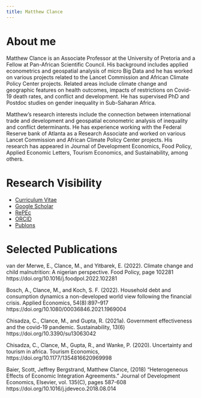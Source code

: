 ```yaml
---
title: Matthew Clance
---
```


# About me

Matthew Clance is an Associate Professor at the University of Pretoria and a Fellow at Pan-African Scientific Council. His background includes applied econometrics and geospatial analysis of micro Big Data and he has worked on various projects related to the Lancet Commission and African Climate Policy Center projects. Related areas include climate change and geographic features on health outcomes, impacts of restrictions on Covid-19 death rates, and conflict and development. He has supervised PhD and Postdoc studies on gender inequality in Sub-Saharan Africa.

Matthew’s research interests include the connection between international trade and development and geospatial econometric analysis of inequality and conflict determinants. He has experience working with the Federal Reserve bank of Atlanta as a Research Associate and worked on various Lancet Commission and African Climate Policy Center projects. His research has appeared in Journal of Development Economics, Food Policy, Applied Economic Letters, Tourism Economics, and Sustainability, among others.

# Research Visibility

- [Curriculum Vitae](Clance.CV.pdf)
- [Google Scholar](https://bit.ly/3hm23Oq)
- [RePEc](https://ideas.repec.org/e/pcl147.html)
- [ORCID](https://orcid.org/0000-0002-9280-7324)
- [Publons](https://publons.com/researcher/R-1518-2018/)

# Selected Publications

van der Merwe, E., Clance, M., and Yitbarek, E. (2022). Climate change and child malnutrition: A nigerian perspective. Food Policy, page 102281 https://doi.org/10.1016/j.foodpol.2022.102281

Bosch, A., Clance, M., and Koch, S. F. (2022). Household debt and consumption dynamics a non-developed world view following the financial crisis. Applied Economics, 54(8):897–917 https://doi.org/10.1080/00036846.2021.1969004

Chisadza, C., Clance, M., and Gupta, R. (2021a). Government effectiveness and the covid-19 pandemic. Sustainability, 13(6) https://doi.org/10.3390/su13063042

Chisadza, C., Clance, M., Gupta, R., and Wanke, P. (2020). Uncertainty and tourism in africa. Tourism Economics, https://doi.org/10.1177/1354816620969998

Baier, Scott, Jeffrey Bergstrand, Matthew Clance, (2018) “Heterogeneous Effects of Economic Integration Agreements.” Journal of Development Economics, Elsevier, vol. 135(C), pages 587-608 https://doi.org/10.1016/j.jdeveco.2018.08.014